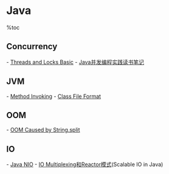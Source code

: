 = Java =
%toc

== Concurrency ==
- [[threads-and-locks|Threads and Locks Basic]]
- [[book-notes-jcip|Java并发编程实践读书笔记]]

== JVM ==
- [[method-invoking|Method Invoking]]
- [[class-file-format|Class File Format]]

== OOM ==
- [[oom-caused-by-string-split|OOM Caused by String.split]]

== IO ==
- [[java-nio|Java NIO]]
- [[io-multiplexing-reactor|IO Multiplexing和Reactor模式]](Scalable IO in Java)
